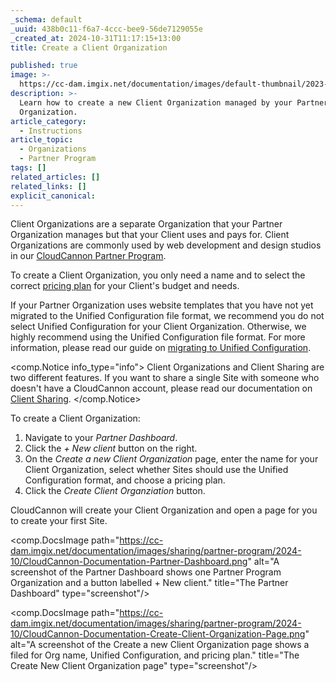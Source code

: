 ```yaml
---
_schema: default
_uuid: 438b0c11-f6a7-4ccc-bee9-56de7129055e
_created_at: 2024-10-31T11:17:15+13:00
title: Create a Client Organization

published: true
image: >-
  https://cc-dam.imgix.net/documentation/images/default-thumbnail/2023-Q4/CloudCannon-Documentation-Thumbnail.png
description: >-
  Learn how to create a new Client Organization managed by your Partner Program
  Organization.
article_category:
  - Instructions
article_topic:
  - Organizations
  - Partner Program
tags: []
related_articles: []
related_links: []
explicit_canonical:
---
```

Client Organizations are a separate Organization that your Partner Organization manages but that your Client uses and pays for. Client Organizations are commonly used by web development and design studios in our [CloudCannon Partner Program](/partner-program/).

To create a Client Organization, you only need a name and to select the correct [pricing plan](/pricing/) for your Client's budget and needs.

If your Partner Organization uses website templates that you have not yet migrated to the Unified Configuration file format, we recommend you do not select Unified Configuration for your Client Organization. Otherwise, we highly recommend using the Unified Configuration file format. For more information, please read our guide on [migrating to Unified Configuration](/documentation/guides/unified-configuration-migration-guide/).

<comp.Notice info_type="info">
  Client Organizations and Client Sharing are two different features. If you want to share a single Site with someone who doesn't have a CloudCannon account, please read our documentation on [Client Sharing](/documentation/articles/what-is-client-sharing/).
</comp.Notice>

To create a Client Organization:

1. Navigate to your *Partner Dashboard*.
2. Click the *\+ New client* button on the right.
3. On the *Create a new Client Organization* page, enter the name for your Client Organization, select whether Sites should use the Unified Configuration format, and choose a pricing plan.
4. Click the *Create Client Organziation* button.

CloudCannon will create your Client Organization and open a page for you to create your first Site.

<comp.DocsImage path="https://cc-dam.imgix.net/documentation/images/sharing/partner-program/2024-10/CloudCannon-Documentation-Partner-Dashboard.png" alt="A screenshot of the Partner Dashboard shows one Partner Program Organization and a button labelled + New client." title="The Partner Dashboard" type="screenshot"/>

<comp.DocsImage path="https://cc-dam.imgix.net/documentation/images/sharing/partner-program/2024-10/CloudCannon-Documentation-Create-Client-Organization-Page.png" alt="A screenshot of the Create a new Client Organization page shows a filed for Org name, Unified Configuration, and pricing plan." title="The Create New Client Organization page" type="screenshot"/>